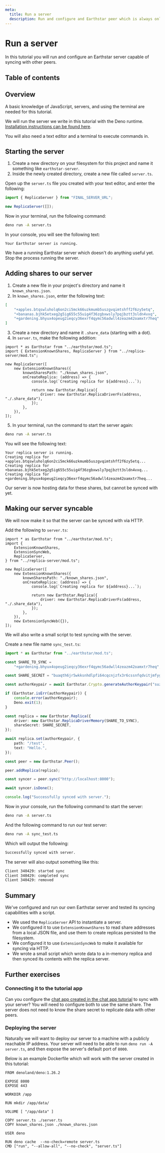 ```yaml
---
meta:
  title: Run a server
  description: Run and configure and Earthstar peer which is always online.
---
```


# Run a server

In this tutorial you will run and configure an Earthstar server capable of syncing with other peers.

## Table of contents

## Overview

A basic knowledge of JavaScript, servers, and using the terminal are needed for this tutorial.

We will run the server we write in this tutorial with the Deno runtime. [Installation instructions can be found here](https://deno.land/manual@v1.28.3/getting_started/installation).

You will also need a text editor and a terminal to execute commands in.

## Starting the server

1. Create a new directory on your filesystem for this project and name it something like `earthstar-server`.
2. Inside the newly created directory, create a new file called `server.ts`.

Open up the `server.ts` file you created with your text editor, and enter the following:

```typescript
import { ReplicaServer } from "FINAL_SERVER_URL";

new ReplicaServer([]);
```

Now in your terminal, run the following command:

```bash
deno run -A server.ts
```

In your console, you will see the following text: 

```
Your Earthstar server is running.
```

We have a running Earthstar server which doesn't do anything useful yet. Stop the process running the server.

## Adding shares to our server

1. Create a new file in your project's directory and name it `known_shares.json`.
2. In `known_shares.json`, enter the following text: 

```json
[
	"+apples.btqswluholq6on2ci5mck66uzkmumb5uszgvqimtshff2f6zy5etq", 
	"+bananas.bjhk5etxeg2g5ig655c55uig4f36zgbxwsly7pqjbztt3sldn4vxq",
	"+gardening.bhyux4opeug2ieqcy36exrf4qymc56adwll4zeazm42oamxtr7heq"
]
```

3. Create a new directory and name it `.share_data` (starting with a dot).
4. In `server.ts`, make the following addition:

```typescript{1,2,5-14}
import * as Earthstar from "../earthstar/mod.ts";
import { ExtensionKnownShares, ReplicaServer } from "../replica-server/mod.ts";

new ReplicaServer([
	new ExtensionKnownShares({
		knownSharesPath: "./known_shares.json",
		onCreateReplica: (address) => {
			console.log(`Creating replica for ${address}...`);

			return new Earthstar.Replica({
				driver: new Earthstar.ReplicaDriverFs(address, "./.share_data"),
			});
		},
	}),
]);
```

5. In your terminal, run the command to start the server again:

```bash
deno run -A server.ts
```

You will see the following text: 

```
Your replica server is running.
Creating replica for +apples.btqswluholq6on2ci5mck66uzkmumb5uszgvqimtshff2f6zy5etq...
Creating replica for +bananas.bjhk5etxeg2g5ig655c55uig4f36zgbxwsly7pqjbztt3sldn4vxq...
Creating replica for +gardening.bhyux4opeug2ieqcy36exrf4qymc56adwll4zeazm42oamxtr7heq...
```

Our server is now hosting data for these shares, but cannot be synced with yet.

## Making our server syncable

We will now make it so that the server can be synced with via HTTP.

Add the following to `server.ts`:

```typescript{2,15}
import * as Earthstar from "../earthstar/mod.ts";
import {
	ExtensionKnownShares,
	ExtensionSyncWeb,
	ReplicaServer,
} from "../replica-server/mod.ts";

new ReplicaServer([
	new ExtensionKnownShares({
		knownSharesPath: "./known_shares.json",
		onCreateReplica: (address) => {
			console.log(`Creating replica for ${address}...`);

			return new Earthstar.Replica({
				driver: new Earthstar.ReplicaDriverFs(address, "./.share_data"),
			});
		},
	}),
	new ExtensionSyncWeb({}),
]);
```

We will also write a small script to test syncing with the server.

Create a new file name `sync_test.ts`:

```typescript
import * as Earthstar from "../earthstar/mod.ts";

const SHARE_TO_SYNC =
	"+gardening.bhyux4opeug2ieqcy36exrf4qymc56adwll4zeazm42oamxtr7heq";

const SHARE_SECRET = "buaqth6jr5wkksnhdlpfi64cqcnjzfx3r6cssnfqdvitjmfygsk3q";

const authorKeypair = await Earthstar.Crypto.generateAuthorKeypair("suzy");

if (Earthstar.isErr(authorKeypair)) {
	console.error(authorKeypair);
	Deno.exit(1);
}

const replica = new Earthstar.Replica({
	driver: new Earthstar.ReplicaDriverMemory(SHARE_TO_SYNC),
	shareSecret: SHARE_SECRET,
});

await replica.set(authorKeypair, {
	path: "/test",
	text: "Hello.",
});

const peer = new Earthstar.Peer();

peer.addReplica(replica);

const syncer = peer.sync("http://localhost:8000");

await syncer.isDone();

console.log("Successfully synced with server.");
```

Now in your console, run the following command to start the server:

```bash
deno run -A server.ts
```

And the following command to run our test server:

```bash
deno run -A sync_test.ts
```

Which will output the following:

```bash
Successfully synced with server.
```

The server will also output something like this:

```bash
Client 340429: started sync
Client 340429: completed sync
Client 340429: removed
```

## Summary

We've configured and run our own Earthstar server and tested its syncing capabilities with a script.

- We used the `ReplicaServer` API to instantiate a server.
- We configured it to use `ExtensionKnownShares` to read share addresses from a local JSON file, and use them to create replicas persisted to the filesystem.
- We configured it to use `ExtensionSyncWeb` to make it available for syncing via HTTP.
- We wrote a small script which wrote data to a in-memory replica and then synced its contents with the replica server.

## Further exercises

### Connecting it to the tutorial app

Can you configure the [chat app created in the chat app tutorial](/tutorials/create-a-chat-app) to sync with your server? You will need to configure both to use the same share. The server does not need to know the share secret to replicate data with other peers.

### Deploying the server

Naturally we will want to deploy our server to a machine with a publicly reachable IP address. Your server will need to be able to run `deno run -A server.ts`, and then expose the server's default port of `8000`.

Below is an example Dockerfile which will work with the server created in this tutorial:

```docker
FROM denoland/deno:1.26.2

EXPOSE 8000
EXPOSE 443

WORKDIR /app

RUN mkdir /app/data/
	
VOLUME [ "/app/data" ]

COPY server.ts ./server.ts
COPY known_shares.json ./known_shares.json

USER deno

RUN deno cache  --no-check=remote server.ts
CMD ["run", "--allow-all", "--no-check", "server.ts"]
```

